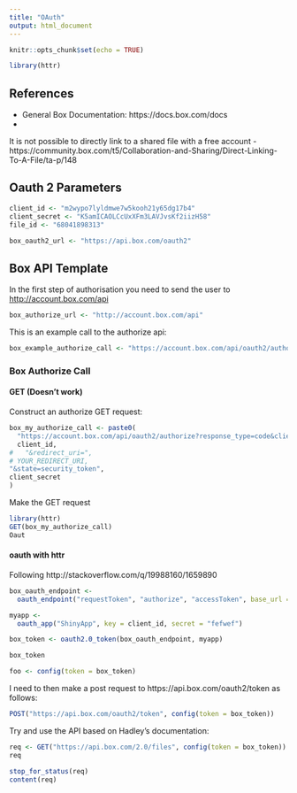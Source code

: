 ```yaml
---
title: "OAuth"
output: html_document
---
```


```r
knitr::opts_chunk$set(echo = TRUE)
```

```r
library(httr)
```


## References

- General Box Documentation: https://docs.box.com/docs
- 

It is not possible to directly link to a shared file with a free account - https://community.box.com/t5/Collaboration-and-Sharing/Direct-Linking-To-A-File/ta-p/148

## Oauth 2 Parameters

```r
client_id <- "m2wypo7lyldmwe7w5kooh21y65dg17b4"
client_secret <- "K5amICAOLCcUxXFm3LAVJvsKf2iizH58"
file_id <- "68041898313"
```


```r
box_oauth2_url <- "https://api.box.com/oauth2"
```


## Box API Template

In the first step of authorisation you need to send the user to [http://account.box.com/api](http://account.box.com/api)

```r
box_authorize_url <- "http://account.box.com/api"
```

This is an example call to the authorize api:

```r
box_example_authorize_call <- "https://account.box.com/api/oauth2/authorize?response_type=code&client_id=YOUR_CLIENT_ID&redirect_uri=YOUR_REDIRECT_URI&state=security_token%3DKnhMJatFipTAnM0nHlZA"
```

### Box Authorize Call

#### GET (Doesn't work)

Construct an authorize GET request:

```r
box_my_authorize_call <- paste0(
  "https://account.box.com/api/oauth2/authorize?response_type=code&client_id=",
  client_id,
#   "&redirect_uri=",
# YOUR_REDIRECT_URI,
"&state=security_token",
client_secret
)
```

Make the GET request 

```r
library(httr)
GET(box_my_authorize_call)
Oaut
```

#### oauth with httr

Following http://stackoverflow.com/q/19988160/1659890

```r
box_oauth_endpoint <-
  oauth_endpoint("requestToken", "authorize", "accessToken", base_url = "https://account.box.com/api/oauth2")

myapp <-
  oauth_app("ShinyApp", key = client_id, secret = "fefwef")

box_token <- oauth2.0_token(box_oauth_endpoint, myapp)

box_token

foo <- config(token = box_token)
```

I need to then make a post request to https://api.box.com/oauth2/token as follows:

```r
POST("https://api.box.com/oauth2/token", config(token = box_token))
```



Try and use the API based on Hadley's documentation:

```r


req <- GET("https://api.box.com/2.0/files", config(token = box_token))
req

stop_for_status(req)
content(req)

```












